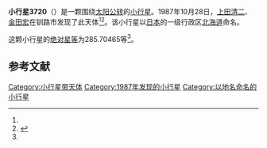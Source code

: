 {{Infobox planet
| bgcolour = #FFFFC0
| name = 3720 Hokkaido
| symbol = 
| image = 
| caption = 
| discovery = yes
| discovery_ref = 
| discoverer = [[上田清二|上田清二]]、[[金田宏|金田宏]]
| discovery_site = [[钏路市|钏路市]] 
| discovered = 1987年10月28日
| designations = yes
| mp_name = 
| named_after = 
| alt_names = 1987 UR1/ 1969 TF / 1980 TX13 / 1980 VJ2 / 1980 XS1 / 1982 FN2
| mp_category = [[主带小行星|主带小行星]]
| orbit_ref = <ref name="a">[http://ssd.jpl.nasa.gov/sbdb.cgi?sstr=3720 3720 Hokkaido] {{Wayback|url=http://ssd.jpl.nasa.gov/sbdb.cgi?sstr=3720 |date=20210722232703 }}，小行星數據庫瀏覽器（JPL Small-Body Database Browser）－[[美国国家航空航天局|美国国家航空航天局]]喷气推进实验室</ref>
| epoch = 2456400.5 (2013年4月18日更新)
| aphelion = {{convert|2.6137020|AU|km|3|abbr=on|lk=out}}
| perihelion = {{convert|2.0266118|AU|km|3|abbr=on}}
| semimajor = {{convert|2.3201569|AU|km|3|abbr=on}}
| eccentricity = 0.1265195
| period = 1290.84609 [[日|日]]<br />3.53[[儒略年|儒略年]]
| avg_speed = 
| inclination = 6.79166
| asc_node = 19.29742
| mean_anomaly = 
| arg_peri = 285.70465
| satellites = 
| physical_characteristics = yes
| dimensions = 
| mass = 
| density = 
| surface_grav = 
| escape_velocity = 
| sidereal_day = 
| axial_tilt = 
| pole_ecliptic_lat = 
| pole_ecliptic_lon = 
| albedo = 
| temperatures= 
| temp_name1 = 
| mean_temp_1 = 
| max_temp_1 = 
| temp_name2 = 
| max_temp_2 = 
| spectral_type = 
| abs_magnitude = 285.70465
}}

'''小行星3720'''（{{lang-en|3720 Hokkaido}}）是一颗围绕[[太阳|太阳]][[公转|公转]]的[[小行星|小行星]]。1987年10月28日，[[上田清二|上田清二]]、[[金田宏|金田宏]]在钏路市发现了此天体<ref name="a" /><ref>{{cite news|title=小行星列表|url=http://cfa-www.harvard.edu/iau/lists/NumberedMPs.txt|accessdate=2013-07-08|newspaper=哈佛大学|archive-date=2008-05-17|archive-url=https://web.archive.org/web/20080517010638/http://cfa-www.harvard.edu/iau/lists/NumberedMPs.txt|dead-url=no}}</ref>。该小行星以[[日本|日本]]的一级行政区[[北海道|北海道]]命名。

这颗小行星的[[绝对星等|绝对星等]]为285.70465等<ref name="a" />。

==参考文献==
{{reflist}}
{{Minor Planet Number|[[小行星3719|小行星3719]]|[[小行星3721|小行星3721]]}}

{{小天体}}

[[Category:小行星带天体|Category:小行星带天体]]
[[Category:1987年发现的小行星|Category:1987年发现的小行星]]
[[Category:以地名命名的小行星|Category:以地名命名的小行星]]

{{asteroid-stub}}